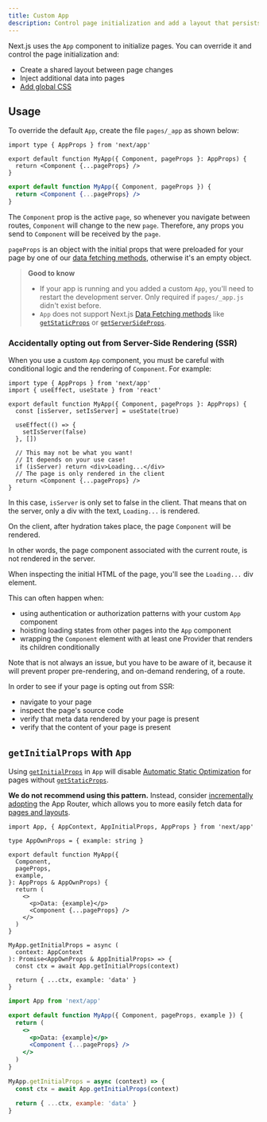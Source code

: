 ```yaml
---
title: Custom App
description: Control page initialization and add a layout that persists for all pages by overriding the default App component used by Next.js.
---
```


Next.js uses the `App` component to initialize pages. You can override it and control the page initialization and:

- Create a shared layout between page changes
- Inject additional data into pages
- [Add global CSS](/docs/pages/building-your-application/styling)

## Usage

To override the default `App`, create the file `pages/_app` as shown below:

```tsx filename="pages/_app.tsx" switcher
import type { AppProps } from 'next/app'

export default function MyApp({ Component, pageProps }: AppProps) {
  return <Component {...pageProps} />
}
```

```jsx filename="pages/_app.jsx" switcher
export default function MyApp({ Component, pageProps }) {
  return <Component {...pageProps} />
}
```

The `Component` prop is the active `page`, so whenever you navigate between routes, `Component` will change to the new `page`. Therefore, any props you send to `Component` will be received by the `page`.

`pageProps` is an object with the initial props that were preloaded for your page by one of our [data fetching methods](/docs/pages/building-your-application/data-fetching), otherwise it's an empty object.

> **Good to know**
>
> - If your app is running and you added a custom `App`, you'll need to restart the development server. Only required if `pages/_app.js` didn't exist before.
> - `App` does not support Next.js [Data Fetching methods](/docs/pages/building-your-application/data-fetching) like [`getStaticProps`](/docs/pages/building-your-application/data-fetching/get-static-props) or [`getServerSideProps`](/docs/pages/building-your-application/data-fetching/get-server-side-props).

### Accidentally opting out from Server-Side Rendering (SSR)

When you use a custom `App` component, you must be careful with conditional logic and the rendering of `Component`. For example:

```tsx filename="pages/_app.tsx"
import type { AppProps } from 'next/app'
import { useEffect, useState } from 'react'

export default function MyApp({ Component, pageProps }: AppProps) {
  const [isServer, setIsServer] = useState(true)

  useEffect(() => {
    setIsServer(false)
  }, [])

  // This may not be what you want!
  // It depends on your use case!
  if (isServer) return <div>Loading...</div>
  // The page is only rendered in the client
  return <Component {...pageProps} />
}
```

In this case, `isServer` is only set to false in the client. That means that on the server, only a div with the text, `Loading...` is rendered.

On the client, after hydration takes place, the page `Component` will be rendered.

In other words, the page component associated with the current route, is not rendered in the server.

When inspecting the initial HTML of the page, you'll see the `Loading...` div element.

This can often happen when:

- using authentication or authorization patterns with your custom `App` component
- hoisting loading states from other pages into the `App` component
- wrapping the `Component` element with at least one Provider that renders its children conditionally

Note that is not always an issue, but you have to be aware of it, because it will prevent proper pre-rendering, and on-demand rendering, of a route.

In order to see if your page is opting out from SSR:

- navigate to your page
- inspect the page's source code
- verify that meta data rendered by your page is present
- verify that the content of your page is present

## `getInitialProps` with `App`

Using [`getInitialProps`](/docs/pages/api-reference/functions/get-initial-props) in `App` will disable [Automatic Static Optimization](/docs/pages/building-your-application/rendering/automatic-static-optimization) for pages without [`getStaticProps`](/docs/pages/building-your-application/data-fetching/get-static-props).

**We do not recommend using this pattern.** Instead, consider [incrementally adopting](/docs/app/building-your-application/upgrading/app-router-migration) the App Router, which allows you to more easily fetch data for [pages and layouts](/docs/app/building-your-application/routing/pages-and-layouts).

```tsx filename="pages/_app.tsx" switcher
import App, { AppContext, AppInitialProps, AppProps } from 'next/app'

type AppOwnProps = { example: string }

export default function MyApp({
  Component,
  pageProps,
  example,
}: AppProps & AppOwnProps) {
  return (
    <>
      <p>Data: {example}</p>
      <Component {...pageProps} />
    </>
  )
}

MyApp.getInitialProps = async (
  context: AppContext
): Promise<AppOwnProps & AppInitialProps> => {
  const ctx = await App.getInitialProps(context)

  return { ...ctx, example: 'data' }
}
```

```jsx filename="pages/_app.jsx" switcher
import App from 'next/app'

export default function MyApp({ Component, pageProps, example }) {
  return (
    <>
      <p>Data: {example}</p>
      <Component {...pageProps} />
    </>
  )
}

MyApp.getInitialProps = async (context) => {
  const ctx = await App.getInitialProps(context)

  return { ...ctx, example: 'data' }
}
```

